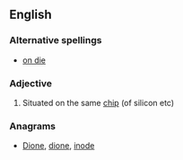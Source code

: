 ==English==

===Alternative spellings===
*[[on die]]

===Adjective===
{{en-adj|-|pos=[[on]]-[[die]]}}

# Situated on the same [[chip]] (of silicon etc)

===Anagrams===
* [[Dione#English|Dione]], [[dione#English|dione]], [[inode#English|inode]]
